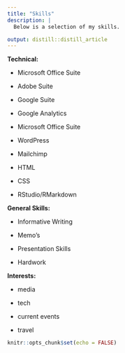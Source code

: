 ```yaml
---
title: "Skills"
description: |
  Below is a selection of my skills. 

output: distill::distill_article
---
```


<b>Technical:</b> 

* Microsoft Office Suite

* Adobe Suite 

* Google Suite 

* Google Analytics 

* Microsoft Office Suite 

* WordPress 

* Mailchimp 

* HTML 

* CSS

* RStudio/RMarkdown





<b> General Skills:</b>

* Informative Writing

* Memo's

* Presentation Skills

* Hardwork




<b> Interests:</b>

* media

* tech

* current events

* travel

```r
knitr::opts_chunk$set(echo = FALSE)
```






